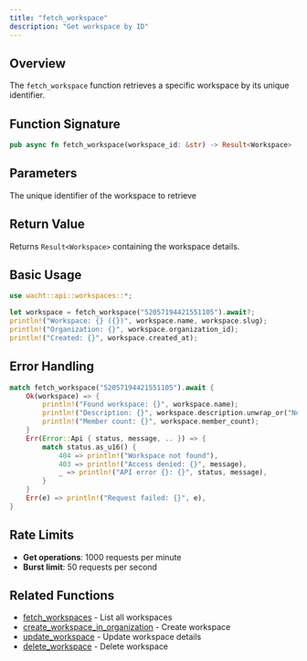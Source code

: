 ```yaml
---
title: "fetch_workspace"
description: "Get workspace by ID"
---
```


## Overview

The `fetch_workspace` function retrieves a specific workspace by its unique identifier.

## Function Signature

```rust
pub async fn fetch_workspace(workspace_id: &str) -> Result<Workspace>
```

## Parameters

<ParamField path="workspace_id" type="&str" required>
  The unique identifier of the workspace to retrieve
</ParamField>

## Return Value

Returns `Result<Workspace>` containing the workspace details.

## Basic Usage

```rust
use wacht::api::workspaces::*;

let workspace = fetch_workspace("52057194421551105").await?;
println!("Workspace: {} ({})", workspace.name, workspace.slug);
println!("Organization: {}", workspace.organization_id);
println!("Created: {}", workspace.created_at);
```

## Error Handling

```rust
match fetch_workspace("52057194421551105").await {
    Ok(workspace) => {
        println!("Found workspace: {}", workspace.name);
        println!("Description: {}", workspace.description.unwrap_or("No description".to_string()));
        println!("Member count: {}", workspace.member_count);
    }
    Err(Error::Api { status, message, .. }) => {
        match status.as_u16() {
            404 => println!("Workspace not found"),
            403 => println!("Access denied: {}", message),
            _ => println!("API error {}: {}", status, message),
        }
    }
    Err(e) => println!("Request failed: {}", e),
}
```

## Rate Limits

- **Get operations**: 1000 requests per minute
- **Burst limit**: 50 requests per second

## Related Functions

- [fetch_workspaces](fetch-workspaces) - List all workspaces
- [create_workspace_in_organization](create-workspace-in-organization) - Create workspace
- [update_workspace](update-workspace) - Update workspace details
- [delete_workspace](delete-workspace) - Delete workspace
